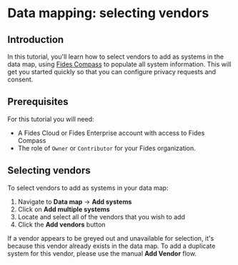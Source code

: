 
# Data mapping: selecting vendors

<TutorialKey duration="4" product="Fides" topic="Data Mapping" video="true" interactive="true"/>

## Introduction
In this tutorial, you'll learn how to select vendors to add as systems in the data map, using [Fides Compass](/tutorials/data-mapping-dictionary) to populate all system information. This will get you started quickly so that you can configure privacy requests and consent. 

## Prerequisites

For this tutorial you will need:

* A Fides Cloud or Fides Enterprise account with access to Fides Compass
* The role of `Owner` or `Contributor` for your Fides organization.

## Selecting vendors

To select vendors to add as systems in your data map:
1. Navigate to **Data map** → **Add systems** 
2. Click on **Add multiple systems**
3. Locate and select all of the vendors that you wish to add
4. Click the **Add vendors** button

<Screenshot img="/docs/assets/img/tutorials/data-mapping-adding-vendors.gif" description="Add vendors" />

<Callout emoji="" type="info">If a vendor appears to be greyed out and unavailable for selection, it's because this vendor already exists in the data map. To add a duplicate system for this vendor, please use the manual **Add Vendor** flow. </Callout>
